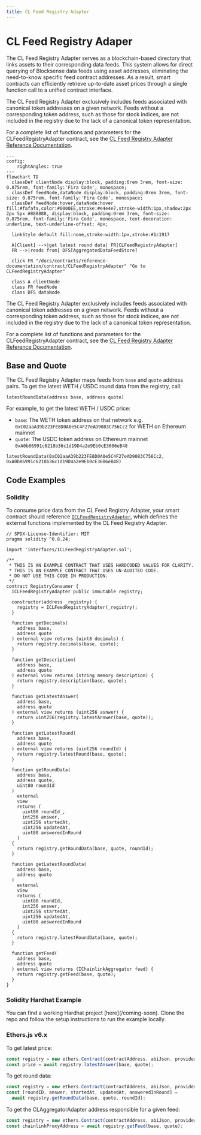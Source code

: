 ```yaml
---
title: CL Feed Registry Adapter
---
```


# CL Feed Registry Adaper

The CL Feed Registry Adapter serves as a blockchain-based directory that links assets to their corresponding data feeds. This system allows for direct querying of Blocksense data feeds using asset addresses, eliminating the need-to-know specific feed contract addresses. As a result, smart contracts can efficiently retrieve up-to-date asset prices through a single function call to a unified contract interface.

<Callout type="info" emoji="💡">
  The CL Feed Registry Adapter exclusively includes feeds associated with canonical token
  addresses on a given network. Feeds without a corresponding token address,
  such as those for stock indices, are not included in the registry due to the
  lack of a canonical token representation.
</Callout>

For a complete list of functions and parameters for the CLFeedRegistryAdapter contract, see the [CL Feed Registry Adapter Reference Documentation](../../reference-documentation/CLFeedRegistryAdapter.mdx).

```mermaid
---
config:
    rightAngles: true
---
flowchart TD
  classDef clientNode display:block, padding:0rem 3rem, font-size: 0.875rem, font-family:'Fira Code', monospace;
  classDef feedNode,dataNode display:block, padding:0rem 3rem, font-size: 0.875rem, font-family:'Fira Code', monospace;
  classDef feedNode:hover,dataNode:hover fill:#fafafa,color:#0000EE,stroke:#e4e4e7,stroke-width:1px,shadow:2px 2px 5px #888888, display:block, padding:0rem 3rem, font-size: 0.875rem, font-family:'Fira Code', monospace, text-decoration: underline, text-underline-offset: 4px;

  linkStyle default fill:none,stroke-width:1px,stroke:#1c1917

  A[Client] -->|get latest round data| FR[CLFeedRegistryAdapter]
  FR -->|reads from| DFS[AggregatedDataFeedStore]

  click FR "/docs/contracts/reference-documentation/contract/CLFeedRegistryAdapter" "Go to CLFeedRegistryAdapter"

  class A clientNode
  class FR feedNode
  class DFS dataNode
```

<Callout type="info" emoji="💡">
  The CL Feed Registry Adapter exclusively includes feeds associated with canonical token
  addresses on a given network. Feeds without a corresponding token address,
  such as those for stock indices, are not included in the registry due to the
  lack of a canonical token representation.
</Callout>

For a complete list of functions and parameters for the CLFeedRegistryAdapter contract, see the [CL Feed Registry Adapter Reference Documentation](../../reference-documentation/CLFeedRegistryAdapter.mdx).

## Base and Quote

The CL Feed Registry Adapter maps feeds from `base` and `quote` address pairs. To get the latest WETH / USDC round data from the registry, call:

```solidity copy filename="solidity"
latestRoundData(address base, address quote)
```

For example, to get the latest WETH / USDC price:

- `base`: The WETH token address on that network e.g. `0xC02aaA39b223FE8D0A0e5C4F27eAD9083C756Cc2` for WETH on Ethereum mainnet
- `quote`: The USDC token address on Ethereum mainnet `0xA0b86991c6218b36c1d19D4a2e9Eb0cE3606eB48`

```solidity copy filename="solidity"
latestRoundData(0xC02aaA39b223FE8D0A0e5C4F27eAD9083C756Cc2, 0xA0b86991c6218b36c1d19D4a2e9Eb0cE3606eB48)
```

## Code Examples

### Solidity

To consume price data from the CL Feed Registry Adapter, your smart contract should reference [`ICLFeedRegistryAdapter`](/coming-soon), which defines the external functions implemented by the CL Feed Registry Adapter.

```solidity showLineNumbers copy filename="RegistryConsumer.sol"
// SPDX-License-Identifier: MIT
pragma solidity ^0.8.24;

import 'interfaces/ICLFeedRegistryAdapter.sol';

/**
 * THIS IS AN EXAMPLE CONTRACT THAT USES HARDCODED VALUES FOR CLARITY.
 * THIS IS AN EXAMPLE CONTRACT THAT USES UN-AUDITED CODE.
 * DO NOT USE THIS CODE IN PRODUCTION.
 */
contract RegistryConsumer {
  ICLFeedRegistryAdapter public immutable registry;

  constructor(address _registry) {
    registry = ICLFeedRegistryAdapter(_registry);
  }

  function getDecimals(
    address base,
    address quote
  ) external view returns (uint8 decimals) {
    return registry.decimals(base, quote);
  }

  function getDescription(
    address base,
    address quote
  ) external view returns (string memory description) {
    return registry.description(base, quote);
  }

  function getLatestAnswer(
    address base,
    address quote
  ) external view returns (uint256 asnwer) {
    return uint256(registry.latestAnswer(base, quote));
  }

  function getLatestRound(
    address base,
    address quote
  ) external view returns (uint256 roundId) {
    return registry.latestRound(base, quote);
  }

  function getRoundData(
    address base,
    address quote,
    uint80 roundId
  )
    external
    view
    returns (
      uint80 roundId_,
      int256 answer,
      uint256 startedAt,
      uint256 updatedAt,
      uint80 answeredInRound
    )
  {
    return registry.getRoundData(base, quote, roundId);
  }

  function getLatestRoundData(
    address base,
    address quote
  )
    external
    view
    returns (
      uint80 roundId,
      int256 answer,
      uint256 startedAt,
      uint256 updatedAt,
      uint80 answeredInRound
    )
  {
    return registry.latestRoundData(base, quote);
  }

  function getFeed(
    address base,
    address quote
  ) external view returns (IChainlinkAggregator feed) {
    return registry.getFeed(base, quote);
  }
}
```

### Solidity Hardhat Example

<Callout type="info" emoji="💡">
  You can find a working Hardhat project [here](/coming-soon). Clone the repo
  and follow the setup instructions to run the example locally.
</Callout>

### Ethers.js v6.x

To get latest price:

```js copy filename="javascript"
const registry = new ethers.Contract(contractAddress, abiJson, provider);
const price = await registry.latestAnswer(base, quote);
```

To get round data:

```js copy filename="javascript"
const registry = new ethers.Contract(contractAddress, abiJson, provider);
const [roundID, answer, startedAt, updatedAt, answeredInRound] =
  await registry.getRoundData(base, quote, roundId);
```

To get the CLAggregatorAdapter address responsible for a given feed:

```js copy filename="javascript"
const registry = new ethers.Contract(contractAddress, abiJson, provider);
const chainlinkProxyAddress = await registry.getFeed(base, quote);
```
